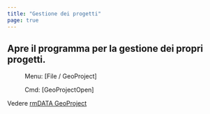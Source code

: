 ```yaml
---
title: "Gestione dei progetti"
page: true
---
```

## Apre il programma per la gestione dei propri progetti.
 <Menu> Menu: [File / GeoProject] </Menu> 
 <Menu> Cmd: [GeoProjectOpen] </Menu> 

Vedere  <Bold>  <Italic> [rmDATA GeoProject](../projektverwaltung/allgemein) </Italic>  </Bold> 